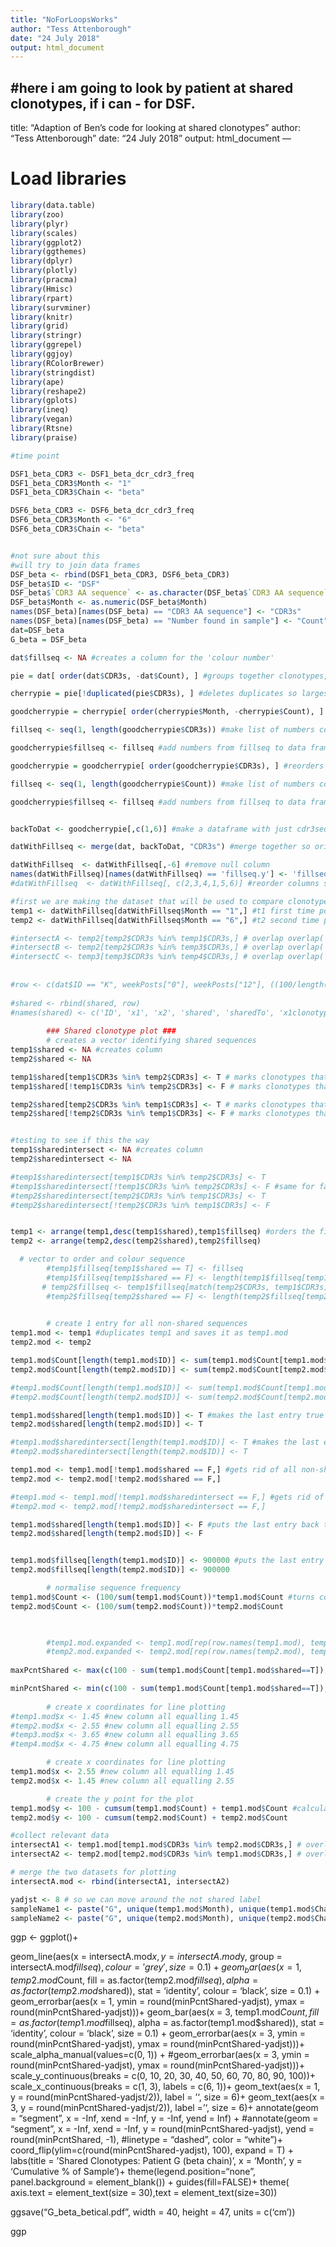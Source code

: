 ```yaml
---
title: "NoForLoopsWorks"
author: "Tess Attenborough"
date: "24 July 2018"
output: html_document
---
```

#here i am going to look by patient at shared clonotypes, if i can - for DSF.
---
title: "Adaption of Ben's code for looking at shared clonotypes"
author: "Tess Attenborough"
date: "24 July 2018"
output: html_document
---

# Load libraries
```r
library(data.table)
library(zoo)
library(plyr)
library(scales)
library(ggplot2)
library(ggthemes)
library(dplyr)
library(plotly)
library(pracma)
library(Hmisc)
library(rpart)
library(survminer)
library(knitr)
library(grid)
library(stringr)
library(ggrepel)
library(ggjoy)
library(RColorBrewer)
library(stringdist)
library(ape)
library(reshape2)
library(gplots)
library(ineq)
library(vegan)
library(Rtsne)
library(praise)
```

```r
#time point 

DSF1_beta_CDR3 <- DSF1_beta_dcr_cdr3_freq
DSF1_beta_CDR3$Month <- "1"
DSF1_beta_CDR3$Chain <- "beta"

DSF6_beta_CDR3 <- DSF6_beta_dcr_cdr3_freq
DSF6_beta_CDR3$Month <- "6"
DSF6_beta_CDR3$Chain <- "beta"


#not sure about this
#will try to join data frames
DSF_beta <- rbind(DSF1_beta_CDR3, DSF6_beta_CDR3)
DSF_beta$ID <- "DSF"
DSF_beta$`CDR3 AA sequence` <- as.character(DSF_beta$`CDR3 AA sequence`)
DSF_beta$Month <- as.numeric(DSF_beta$Month)
names(DSF_beta)[names(DSF_beta) == "CDR3 AA sequence"] <- "CDR3s"
names(DSF_beta)[names(DSF_beta) == "Number found in sample"] <- "Count"
dat=DSF_beta
G_beta = DSF_beta


```


```r
dat$fillseq <- NA #creates a column for the 'colour number'

pie = dat[ order(dat$CDR3s, -dat$Count), ] #groups together clonotypes, lists them alphabetically and within clonotype sorts highest tp lowest

cherrypie = pie[!duplicated(pie$CDR3s), ] #deletes duplicates so largest exp is kept if clonotype appears more than once

goodcherrypie = cherrypie[ order(cherrypie$Month, -cherrypie$Count), ] #time points are in order, then within time points clonotypes are listed in reverse order

fillseq <- seq(1, length(goodcherrypie$CDR3s)) #make list of numbers corresponding with number of unique clonotypes

goodcherrypie$fillseq <- fillseq #add numbers from fillseq to data frame with unique clonotypes

goodcherrypie = goodcherrypie[ order(goodcherrypie$CDR3s), ] #reorders the clonotypes alphabetically (for similarity)

fillseq <- seq(1, length(goodcherrypie$Count)) #make list of numbers corresponding with number of unique clonotypes

goodcherrypie$fillseq <- fillseq #add numbers from fillseq to data frame with unique clonotypes


backToDat <- goodcherrypie[,c(1,6)] #make a dataframe with just cdr3seq and fillseq number

datWithFillseq <- merge(dat, backToDat, "CDR3s") #merge together so original data frame has correct fillseq number associated

datWithFillseq  <- datWithFillseq[,-6] #remove null column
names(datWithFillseq)[names(datWithFillseq) == 'fillseq.y'] <- 'fillseq' #rename column
#datWithFillseq  <- datWithFillseq[, c(2,3,4,1,5,6)] #reorder columns so they are the same as original order

#first we are making the dataset that will be used to compare clonotypes across all the samples
temp1 <- datWithFillseq[datWithFillseq$Month == "1",] #t1 first time point
temp2 <- datWithFillseq[datWithFillseq$Month == "6",] #t2 second time point

#intersectA <- temp2[temp2$CDR3s %in% temp1$CDR3s,] # overlap overlap( finds all the seqs in temp1 that also appear in temp 2)
#intersectB <- temp2[temp2$CDR3s %in% temp3$CDR3s,] # overlap overlap( finds all the seqs in temp1 that also appear in temp 2)
#intersectC <- temp3[temp3$CDR3s %in% temp4$CDR3s,] # overlap overlap( finds all the seqs in temp1 that also appear in temp 2)
        
        
#row <- c(dat$ID == "K", weekPosts["0"], weekPosts["12"], ((100/length(temp1$CDR3s)) * length(temp1$CDR3s[temp1$CDR3s %in% temp2$CDR3s])), ((100/length(temp2$CDR3s)) * length(temp2$CDR3s[temp2$CDR3s %in% temp1$CDR3s])), length(temp1$CDR3s), length(temp2$CDR3s), dat$chain == "a")
        
#shared <- rbind(shared, row)
#names(shared) <- c('ID', 'x1', 'x2', 'shared', 'sharedTo', 'x1clonotypes', 'x2clonotypes', 'chain')
        
        ### Shared clonotype plot ###
        # creates a vector identifying shared sequences
temp1$shared <- NA #creates column
temp2$shared <- NA

temp1$shared[temp1$CDR3s %in% temp2$CDR3s] <- T # marks clonotypes that are in temp1 and also in temp2 OR temp 3 OR temp4  ETC as TRUE
temp1$shared[!temp1$CDR3s %in% temp2$CDR3s] <- F # marks clonotypes that are in temp1 and NOT in temp2 OR temp3 OR temp4 ETC as FALSE

temp2$shared[temp2$CDR3s %in% temp1$CDR3s] <- T # marks clonotypes that are in temp2 and also in temp2 OR temp 3 OR temp4  ETC as TRUE
temp2$shared[!temp2$CDR3s %in% temp1$CDR3s] <- F # marks clonotypes that are in temp2 and NOT in temp2 OR temp3 OR temp4 ETC as FALSE


#testing to see if this the way
temp1$sharedintersect <- NA #creates column
temp2$sharedintersect <- NA

#temp1$sharedintersect[temp1$CDR3s %in% temp2$CDR3s] <- T
#temp1$sharedintersect[!temp1$CDR3s %in% temp2$CDR3s] <- F #same for false
#temp2$sharedintersect[temp2$CDR3s %in% temp1$CDR3s] <- T
#temp2$sharedintersect[!temp2$CDR3s %in% temp1$CDR3s] <- F


temp1 <- arrange(temp1,desc(temp1$shared),temp1$fillseq) #orders the file first by seqs that are shared or not, then sorts by fillseq
temp2 <- arrange(temp2,desc(temp2$shared),temp2$fillseq)

  # vector to order and colour sequence
        #temp1$fillseq[temp1$shared == T] <- fillseq
        #temp1$fillseq[temp1$shared == F] <- length(temp1$fillseq[temp1$shared == T])+1
       # temp2$fillseq <- temp1$fillseq[match(temp2$CDR3s, temp1$CDR3s)]
        #temp2$fillseq[temp2$shared == F] <- length(temp2$fillseq[temp2$shared == T])+1
               

        # create 1 entry for all non-shared sequences
temp1.mod <- temp1 #duplicates temp1 and saves it as temp1.mod
temp2.mod <- temp2

temp1.mod$Count[length(temp1.mod$ID)] <- sum(temp1.mod$Count[temp1.mod$shared == F]) # the last entry is given the frequency of all the non-shared clonotypes
temp2.mod$Count[length(temp2.mod$ID)] <- sum(temp2.mod$Count[temp2.mod$shared == F])

#temp1.mod$Count[length(temp1.mod$ID)] <- sum(temp1.mod$Count[temp1.mod$sharedintersect == F]) # the last entry is given the frequency of all the non-shared clonotypes
#temp2.mod$Count[length(temp2.mod$ID)] <- sum(temp2.mod$Count[temp2.mod$sharedintersect == F])

temp1.mod$shared[length(temp1.mod$ID)] <- T #makes the last entry true so it is kept
temp2.mod$shared[length(temp2.mod$ID)] <- T

#temp1.mod$sharedintersect[length(temp1.mod$ID)] <- T #makes the last entry true so it is kept
#temp2.mod$sharedintersect[length(temp2.mod$ID)] <- T

temp1.mod <- temp1.mod[!temp1.mod$shared == F,] #gets rid of all non-shared clonotypes
temp2.mod <- temp2.mod[!temp2.mod$shared == F,]

#temp1.mod <- temp1.mod[!temp1.mod$sharedintersect == F,] #gets rid of all non-shared clonotypes
#temp2.mod <- temp2.mod[!temp2.mod$sharedintersect == F,]

temp1.mod$shared[length(temp1.mod$ID)] <- F #puts the last entry back to false
temp2.mod$shared[length(temp2.mod$ID)] <- F


temp1.mod$fillseq[length(temp1.mod$ID)] <- 900000 #puts the last entry last in fillseq order
temp2.mod$fillseq[length(temp2.mod$ID)] <- 900000

        # normalise sequence frequency
temp1.mod$Count <- (100/sum(temp1.mod$Count))*temp1.mod$Count #turns counts into percentages
temp2.mod$Count <- (100/sum(temp2.mod$Count))*temp2.mod$Count


        
        #temp1.mod.expanded <- temp1.mod[rep(row.names(temp1.mod), temp1.mod$Count),]
        #temp2.mod.expanded <- temp2.mod[rep(row.names(temp2.mod), temp2.mod$Count),]
        
maxPcntShared <- max(c(100 - sum(temp1.mod$Count[temp1.mod$shared==T]), 100 - sum(temp2.mod$Count[temp2.mod$shared==T]))) #calculates highest % of uniques

minPcntShared <- min(c(100 - sum(temp1.mod$Count[temp1.mod$shared==T]), 100 - sum(temp2.mod$Count[temp2.mod$shared==T]))) #calculates lowest % of uniques (gives % of reads that come from clonotypes unique to the sample)
        
        # create x coordinates for line plotting
#temp1.mod$x <- 1.45 #new column all equalling 1.45
#temp2.mod$x <- 2.55 #new column all equalling 2.55
#temp3.mod$x <- 3.65 #new column all equalling 3.65
#temp4.mod$x <- 4.75 #new column all equalling 4.75

        # create x coordinates for line plotting
temp1.mod$x <- 2.55 #new column all equalling 1.45
temp2.mod$x <- 1.45 #new column all equalling 2.55

        # create the y point for the plot
temp1.mod$y <- 100 - cumsum(temp1.mod$Count) + temp1.mod$Count #calculates y coordinate for each clonotype
temp2.mod$y <- 100 - cumsum(temp2.mod$Count) + temp2.mod$Count

#collect relevant data
intersectA1 <- temp1.mod[temp1.mod$CDR3s %in% temp2.mod$CDR3s,] # overlap overlap( finds all the seqs in temp1 that also appear in temp 2)
intersectA2 <- temp2.mod[temp2.mod$CDR3s %in% temp1.mod$CDR3s,] # overlap overlap( finds all the seqs in temp1 that also appear in temp 2)

# merge the two datasets for plotting
intersectA.mod <- rbind(intersectA1, intersectA2)

yadjst <- 8 # so we can move around the not shared label
sampleName1 <- paste("G", unique(temp1.mod$Month), unique(temp1.mod$Chain), sep = '-') #makes the sample name
sampleName2 <- paste("G", unique(temp2.mod$Month), unique(temp2.mod$Chain), sep = '-')

```


     
ggp <- ggplot()+

geom_line(aes(x = intersectA.mod$x, y = intersectA.mod$y, group = intersectA.mod$fillseq), colour = 'grey', size = 0.1)+
  geom_bar(aes(x = 1, temp2.mod$Count, fill = as.factor(temp2.mod$fillseq), alpha = as.factor(temp2.mod$shared)), stat = 'identity', colour = 'black', size = 0.1) +
geom_errorbar(aes(x = 1, ymin = round(minPcntShared-yadjst), ymax = round(minPcntShared-yadjst)))+
  geom_bar(aes(x = 3, temp1.mod$Count, fill = as.factor(temp1.mod$fillseq), alpha = as.factor(temp1.mod$shared)), stat = 'identity', colour = 'black', size = 0.1) +
geom_errorbar(aes(x = 3, ymin = round(minPcntShared-yadjst), ymax = round(minPcntShared-yadjst)))+
scale_alpha_manual(values=c(0, 1)) +
          #geom_errorbar(aes(x = 3, ymin = round(minPcntShared-yadjst), ymax = round(minPcntShared-yadjst)))+
          scale_y_continuous(breaks = c(0, 10, 20, 30, 40, 50, 60, 70, 80, 90, 100))+
          scale_x_continuous(breaks = c(1, 3), labels = c(6, 1))+
          geom_text(aes(x = 1, y = round(minPcntShared-yadjst/2)), label = '', size = 6)+
          geom_text(aes(x = 3, y = round(minPcntShared-yadjst/2)), label = '', size = 6)+
          annotate(geom = "segment", x = -Inf, xend = -Inf, y = -Inf, yend = Inf) +
          #annotate(geom = "segment", x = -Inf, xend = -Inf, y =  round(minPcntShared-yadjst), yend = round(minPcntShared, -1),
                   #linetype = "dashed", color = "white")+
          coord_flip(ylim=c(round(minPcntShared-yadjst), 100), expand = T) +
          labs(title = 'Shared Clonotypes: Patient G (beta chain)', x = 'Month', y = 'Cumulative % of Sample')+
          theme(legend.position="none", panel.background = element_blank()) + guides(fill=FALSE)+ theme(
  axis.text = element_text(size = 30),text = element_text(size=30))
        
ggsave("G_beta_betical.pdf", width = 40, height = 47, units = c('cm'))


ggp



